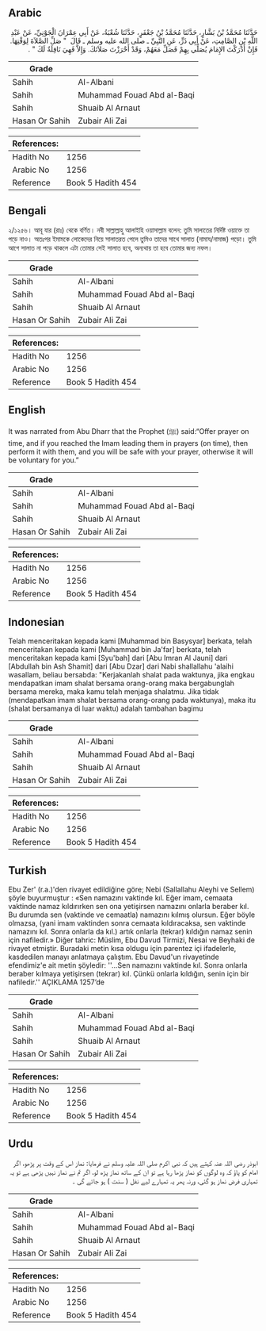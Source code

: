 ## Arabic


<div dir="rtl" lang="ar" style={{fontSize:'larger',backgroundColor:'#f8f9fa',padding:20}}>
حَدَّثَنَا مُحَمَّدُ بْنُ بَشَّارٍ، حَدَّثَنَا مُحَمَّدُ بْنُ جَعْفَرٍ، حَدَّثَنَا شُعْبَةُ، عَنْ أَبِي عِمْرَانَ الْجَوْنِيِّ، عَنْ عَبْدِ اللَّهِ بْنِ الصَّامِتِ، عَنْ أَبِي ذَرٍّ، عَنِ النَّبِيِّ ـ صلى الله عليه وسلم ـ قَالَ ‏ "‏ صَلِّ الصَّلاَةَ لِوَقْتِهَا. فَإِنْ أَدْرَكْتَ الإِمَامَ يُصَلِّي بِهِمْ فَصَلِّ مَعَهُمْ، وَقَدْ أَحْرَزْتَ صَلاَتَكَ. وَإِلاَّ فَهِيَ نَافِلَةٌ لَكَ ‏"‏ ‏.‏
</div>
<div style={{backgroundColor:'#f8f9fa',padding:20, marginBottom: 10}}><table> <thead> <tr> <th>Grade</th> <th></th> </tr> </thead> <tbody> <tr><td>Sahih</td><td>Al-Albani</td></tr><tr><td>Sahih</td><td>Muhammad Fouad Abd al-Baqi</td></tr><tr><td>Sahih</td><td>Shuaib Al Arnaut</td></tr><tr><td>Hasan Or Sahih</td><td>Zubair Ali Zai</td></tr></tbody></table><table> <thead> <tr> <th>References:</th> <th></th> </tr> </thead> <tbody><tr><td>Hadith No</td><td>1256</td></tr><tr><td>Arabic No</td><td>1256</td></tr><tr><td>Reference</td><td>Book 5 Hadith 454</td></tr></tbody></table></div>

## Bengali


<div dir="ltr" lang="bn" style={{fontSize:'larger',backgroundColor:'#f8f9fa',padding:20}}>
২/১২৫৬। আবূ যার (রাঃ) থেকে বর্ণিত। নবী সাল্লাল্লাহু আলাইহি ওয়াসাল্লাম বলেন: তুমি সালাতের নির্দিষ্ট ওয়াক্তে তা পড়ে নাও। অতঃপর ইমামকে লোকেদের নিয়ে সালাতরত পেলে তুমিও তাদের সাথে সালাত (নামায/নামাজ) পড়ো। তুমি আগে সালাত না পড়ে থাকলে এটা তোমার সেই সালাত হবে, অন্যথায় তা হবে তোমার জন্য নফল।
</div>
<div style={{backgroundColor:'#f8f9fa',padding:20, marginBottom: 10}}><table> <thead> <tr> <th>Grade</th> <th></th> </tr> </thead> <tbody> <tr><td>Sahih</td><td>Al-Albani</td></tr><tr><td>Sahih</td><td>Muhammad Fouad Abd al-Baqi</td></tr><tr><td>Sahih</td><td>Shuaib Al Arnaut</td></tr><tr><td>Hasan Or Sahih</td><td>Zubair Ali Zai</td></tr></tbody></table><table> <thead> <tr> <th>References:</th> <th></th> </tr> </thead> <tbody><tr><td>Hadith No</td><td>1256</td></tr><tr><td>Arabic No</td><td>1256</td></tr><tr><td>Reference</td><td>Book 5 Hadith 454</td></tr></tbody></table></div>

## English


<div dir="ltr" lang="en" style={{fontSize:'larger',backgroundColor:'#f8f9fa',padding:20}}>
It was narrated from Abu Dharr that the Prophet (ﷺ) said:“Offer prayer on time, and if you reached the Imam leading them in prayers (on time), then perform it with them, and you will be safe with your prayer, otherwise it will be voluntary for you.”
</div>
<div style={{backgroundColor:'#f8f9fa',padding:20, marginBottom: 10}}><table> <thead> <tr> <th>Grade</th> <th></th> </tr> </thead> <tbody> <tr><td>Sahih</td><td>Al-Albani</td></tr><tr><td>Sahih</td><td>Muhammad Fouad Abd al-Baqi</td></tr><tr><td>Sahih</td><td>Shuaib Al Arnaut</td></tr><tr><td>Hasan Or Sahih</td><td>Zubair Ali Zai</td></tr></tbody></table><table> <thead> <tr> <th>References:</th> <th></th> </tr> </thead> <tbody><tr><td>Hadith No</td><td>1256</td></tr><tr><td>Arabic No</td><td>1256</td></tr><tr><td>Reference</td><td>Book 5 Hadith 454</td></tr></tbody></table></div>

## Indonesian


<div dir="ltr" lang="id" style={{fontSize:'larger',backgroundColor:'#f8f9fa',padding:20}}>
Telah menceritakan kepada kami [Muhammad bin Basysyar] berkata, telah menceritakan kepada kami [Muhammad bin Ja'far] berkata, telah menceritakan kepada kami [Syu'bah] dari [Abu Imran Al Jauni] dari [Abdullah bin Ash Shamit] dari [Abu Dzar] dari Nabi shallallahu 'alaihi wasallam, beliau bersabda: "Kerjakanlah shalat pada waktunya, jika engkau mendapatkan imam shalat bersama orang-orang maka bergabunglah bersama mereka, maka kamu telah menjaga shalatmu. Jika tidak (mendapatkan imam shalat bersama orang-orang pada waktunya), maka itu (shalat bersamanya di luar waktu) adalah tambahan bagimu
</div>
<div style={{backgroundColor:'#f8f9fa',padding:20, marginBottom: 10}}><table> <thead> <tr> <th>Grade</th> <th></th> </tr> </thead> <tbody> <tr><td>Sahih</td><td>Al-Albani</td></tr><tr><td>Sahih</td><td>Muhammad Fouad Abd al-Baqi</td></tr><tr><td>Sahih</td><td>Shuaib Al Arnaut</td></tr><tr><td>Hasan Or Sahih</td><td>Zubair Ali Zai</td></tr></tbody></table><table> <thead> <tr> <th>References:</th> <th></th> </tr> </thead> <tbody><tr><td>Hadith No</td><td>1256</td></tr><tr><td>Arabic No</td><td>1256</td></tr><tr><td>Reference</td><td>Book 5 Hadith 454</td></tr></tbody></table></div>

## Turkish


<div dir="ltr" lang="tr" style={{fontSize:'larger',backgroundColor:'#f8f9fa',padding:20}}>
Ebu Zer' (r.a.)'den rivayet edildiğine göre; Nebi (Sallallahu Aleyhi ve Sellem) şöyle buyurmuştur : «Sen namazını vaktinde kıl. Eğer imam, cemaata vaktinde namaz kıldırırken sen ona yetişirsen namazını onlarla beraber kıl. Bu durumda sen (vaktinde ve cemaatla) namazını kılmış olursun. Eğer böyle olmazsa, (yani imam vaktinden sonra cemaata kıldıracaksa, sen vaktinde namazını kıl. Sonra onlarla da kıl.) artık onlarla (tekrar) kıldığın namaz senin için nafiledir.» Diğer tahric: Müslim, Ebu Davud Tirmizi, Nesai ve Beyhaki de rivayet etmiştir. Buradaki metin kısa oldugu için parentez içi ifadelerle, kasdedilen manayı anlatmaya çalıştım. Ebu Davud'un rivayetinde efendimiz'e ait metin şöyledir: ''...Sen namazını vaktinde kıl. Sonra onlarla beraber kılmaya yetişirsen (tekrar) kıl. Çünkü onlarla kıldığın, senin için bir nafiledir.'' AÇIKLAMA 1257’de
</div>
<div style={{backgroundColor:'#f8f9fa',padding:20, marginBottom: 10}}><table> <thead> <tr> <th>Grade</th> <th></th> </tr> </thead> <tbody> <tr><td>Sahih</td><td>Al-Albani</td></tr><tr><td>Sahih</td><td>Muhammad Fouad Abd al-Baqi</td></tr><tr><td>Sahih</td><td>Shuaib Al Arnaut</td></tr><tr><td>Hasan Or Sahih</td><td>Zubair Ali Zai</td></tr></tbody></table><table> <thead> <tr> <th>References:</th> <th></th> </tr> </thead> <tbody><tr><td>Hadith No</td><td>1256</td></tr><tr><td>Arabic No</td><td>1256</td></tr><tr><td>Reference</td><td>Book 5 Hadith 454</td></tr></tbody></table></div>

## Urdu


<div dir="rtl" lang="ur" style={{fontSize:'larger',backgroundColor:'#f8f9fa',padding:20}}>
ابوذر رضی اللہ عنہ کہتے ہیں کہ نبی اکرم صلی اللہ علیہ وسلم نے فرمایا: نماز اس کے وقت پر پڑھو، اگر امام کو پاؤ کہ وہ لوگوں کو نماز پڑھا رہا ہے تو ان کے ساتھ نماز پڑھ لو، اگر تم نے نماز نہیں پڑھی ہے تو یہ تمہاری فرض نماز ہو گئی، ورنہ پھر یہ تمہارے لیے نفل ( سنت ) ہو جائے گی ۔
</div>
<div style={{backgroundColor:'#f8f9fa',padding:20, marginBottom: 10}}><table> <thead> <tr> <th>Grade</th> <th></th> </tr> </thead> <tbody> <tr><td>Sahih</td><td>Al-Albani</td></tr><tr><td>Sahih</td><td>Muhammad Fouad Abd al-Baqi</td></tr><tr><td>Sahih</td><td>Shuaib Al Arnaut</td></tr><tr><td>Hasan Or Sahih</td><td>Zubair Ali Zai</td></tr></tbody></table><table> <thead> <tr> <th>References:</th> <th></th> </tr> </thead> <tbody><tr><td>Hadith No</td><td>1256</td></tr><tr><td>Arabic No</td><td>1256</td></tr><tr><td>Reference</td><td>Book 5 Hadith 454</td></tr></tbody></table></div>